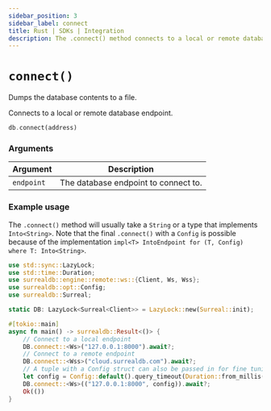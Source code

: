 ```yaml
---
sidebar_position: 3
sidebar_label: connect
title: Rust | SDKs | Integration
description: The .connect() method connects to a local or remote database endpoint.
---
```


# `connect()`

Dumps the database contents to a file.

Connects to a local or remote database endpoint.

```rust title="Method Syntax"
db.connect(address)
```

### Arguments

<table>
    <thead>
        <tr>
            <th colspan="2" scope="col">Argument</th>
            <th colspan="2" scope="col">Description</th>
        </tr>
    </thead>
    <tbody>
        <tr>
            <td colspan="2" scope="row" data-label="Argument">
                <code>endpoint</code>
            </td>
            <td colspan="2" scope="row" data-label="Description">
                The database endpoint to connect to.
            </td>
        </tr>
    </tbody>
</table>

### Example usage

The `.connect()` method will usually take a `String` or a type that implements `Into<String>`. Note that the final `.connect()` with a `Config` is possible because of the implementation `impl<T> IntoEndpoint for (T, Config)
where T: Into<String>`.

```rust
use std::sync::LazyLock;
use std::time::Duration;
use surrealdb::engine::remote::ws::{Client, Ws, Wss};
use surrealdb::opt::Config;
use surrealdb::Surreal;

static DB: LazyLock<Surreal<Client>> = LazyLock::new(Surreal::init);

#[tokio::main]
async fn main() -> surrealdb::Result<()> {
    // Connect to a local endpoint
    DB.connect::<Ws>("127.0.0.1:8000").await?;
    // Connect to a remote endpoint
    DB.connect::<Wss>("cloud.surrealdb.com").await?;
    // A tuple with a Config struct can also be passed in for fine tuning of the connection
    let config = Config::default().query_timeout(Duration::from_millis(1500));
    DB.connect::<Ws>(("127.0.0.1:8000", config)).await?;
    Ok(())
}
```
